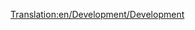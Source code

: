 [[Translation:en/Development/Development]]

{{en/Bilingual box| Hu
| ---
| The following is a list of pages relating to OpenTTD development.}}